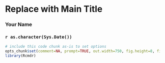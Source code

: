 <!-- R Commander Markdown Template -->

Replace with Main Title
=======================

### Your Name

### `r as.character(Sys.Date())`

```{r echo=FALSE}
# include this code chunk as-is to set options
opts_chunk$set(comment=NA, prompt=TRUE, out.width=750, fig.height=8, fig.width=8)
library(Rcmdr)
```

